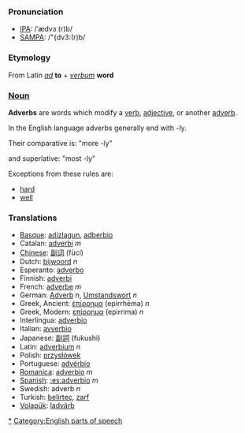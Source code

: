 ===Pronunciation===
*[[w:IPA|IPA]]: /ˈædvɜː(r)b/
*[[w:SAMPA|SAMPA]]: /"{dv3:(r)b/

===Etymology===
From Latin ''[[ad]]'' '''to''' + ''[[verbum]]'' '''word'''

===[[Noun]]===

'''Adverbs''' are words which modify a [[verb]], [[adjective]], or another [[adverb]].

In the English language adverbs generally end with -ly.

Their comparative is: "more -ly"

and superlative: "most -ly"

Exceptions from these rules are:

*[[hard]]
*[[well]]


===Translations===
*[[Basque]]: [[adizlagun]], [[adberbio]]
*Catalan: [[adverbi]] ''m''
*[[Chinese]]: [[副词]] (fùcí)
*Dutch: [[bijwoord]] ''n''
*Esperanto: [[adverbo]]
*Finnish: [[adverbi]]
*French: [[adverbe]] ''m''
*German: [[Adverb]] ''n'', [[Umstandswort]] ''n''
*Greek, Ancient: [[ἐπίρρημα]] (epirrhēma) ''n''
*Greek, Modern: [[επίρρημα]] (epirrima) ''n''
*Interlingua: [[adverbio]]
*Italian: [[avverbio]]
*Japanese: [[副詞]] (fukushi)
*Latin: [[adverbium]] ''n''
*Polish: [[przysłówek]]
*Portuguese:  [[advérbio]]
*[[Romanica]]: [[adverbio]] ''m''
*[[Spanish]]: [[:es:adverbio]] ''m''
*Swedish: adverb ''n''
*Turkish: [[belirteç]], [[zarf]]
*[[Volapük]]: [[ladvärb]]

[[Category:English adverbs|*]]
[[Category:English parts of speech]]